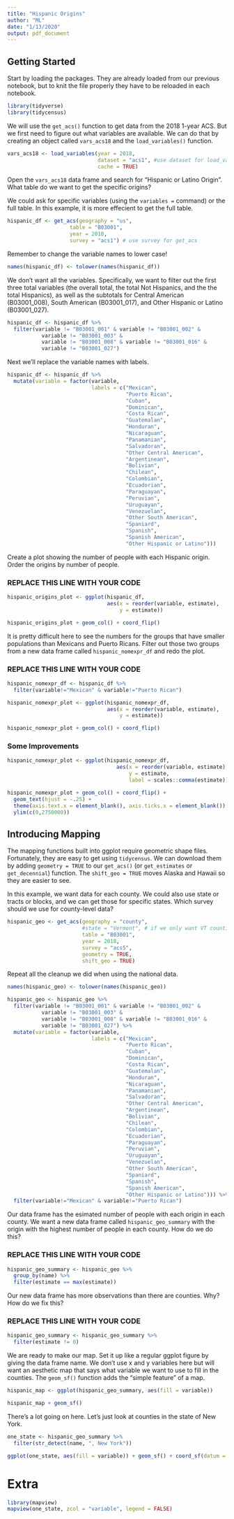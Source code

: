```yaml
---
title: "Hispanic Origins"
author: "ML"
date: "1/13/2020"
output: pdf_document
---
```


## Getting Started
Start by loading the packages. They are already loaded from our previous notebook, but to knit the file properly they have to be reloaded in each notebook.

```r
library(tidyverse)
library(tidycensus)
```

We will use the `get_acs()` function to get data from the 2018 1-year ACS. But we first need to figure out what variables are available. We can do that by creating an object called `vars_acs18` and the `load_variables()` function.

```r
vars_acs18 <- load_variables(year = 2018,
                             dataset = "acs1", #use dataset for load_variables
                             cache = TRUE)
```

Open the `vars_acs18` data frame and search for "Hispanic or Latino Origin". What table do we want to get the specific origins?

We could ask for specific variables (using the `variables =` command) or the full table. In this example, it is more effecient to get the full table.

```r
hispanic_df <- get_acs(geography = "us",
                    table = "B03001",
                    year = 2018,
                    survey = "acs1") # use survey for get_acs
```

Remember to change the variable names to lower case!

```r
names(hispanic_df) <- tolower(names(hispanic_df))
```

We don't want all the variables. Specifically, we want to filter out the first three total variables (the overall total, the total Not Hispanics, and the the total Hispanics), as well as the subtotals for Central American (B03001_008), South American (B03001_017), and Other Hispanic or Latino (B03001_027).

```r
hispanic_df <- hispanic_df %>%
  filter(variable != "B03001_001" & variable != "B03001_002" &
           variable != "B03001_003" &
           variable != "B03001_008" & variable != "B03001_016" &
           variable != "B03001_027")
```

Next we'll replace the variable names with labels.

```r
hispanic_df <- hispanic_df %>%
  mutate(variable = factor(variable,
                           labels = c("Mexican",
                                      "Puerto Rican",
                                      "Cuban",
                                      "Dominican",
                                      "Costa Rican",
                                      "Guatemalan",
                                      "Honduran",
                                      "Nicaraguan",
                                      "Panamanian",
                                      "Salvadoran",
                                      "Other Central American",
                                      "Argentinean",
                                      "Bolivian",
                                      "Chilean",
                                      "Colombian",
                                      "Ecuadorian",
                                      "Paraguayan",
                                      "Peruvian",
                                      "Uruguayan",
                                      "Venezuelan",
                                      "Other South American",
                                      "Spaniard",
                                      "Spanish",
                                      "Spanish American",
                                      "Other Hispanic or Latino")))
```

Create a plot showing the number of people with each Hispanic origin. Order the origins by number of people.

### REPLACE THIS LINE WITH YOUR CODE

```r
hispanic_origins_plot <- ggplot(hispanic_df, 
                                aes(x = reorder(variable, estimate), 
                                    y = estimate))

hispanic_origins_plot + geom_col() + coord_flip()
```

It is pretty difficult here to see the numbers for the groups that have smaller populations than Mexicans and Puerto Ricans. Filter out those two groups from a new data frame called `hispanic_nomexpr_df` and redo the plot.

### REPLACE THIS LINE WITH YOUR CODE

```r
hispanic_nomexpr_df <- hispanic_df %>%
  filter(variable!="Mexican" & variable!="Puerto Rican")
```

```r
hispanic_nomexpr_plot <- ggplot(hispanic_nomexpr_df,
                                aes(x = reorder(variable, estimate),
                                    y = estimate))

hispanic_nomexpr_plot + geom_col() + coord_flip()
```

### Some Improvements
```r
hispanic_nomexpr_plot <- ggplot(hispanic_nomexpr_df, 
                                   aes(x = reorder(variable, estimate),
                                       y = estimate,
                                       label = scales::comma(estimate)))

hispanic_nomexpr_plot + geom_col() + coord_flip() + 
  geom_text(hjust = -.25) + 
  theme(axis.text.x = element_blank(), axis.ticks.x = element_blank()) +
  ylim(c(0,2750000)) 
```

## Introducing Mapping

The mapping functions built into ggplot require geometric shape files. Fortunately, they are easy to get using `tidycensus`. We can download them by adding `geometry = TRUE` to our `get_acs()` (or `get_estimates` or `get_decennial`) function. The `shift_geo = TRUE` moves Alaska and Hawaii so they are easier to see. 

In this example, we want data for each county. We could also use state or tracts or blocks, and we can get those for specific states. Which survey should we use for county-level data? 

```r
hispanic_geo <- get_acs(geography = "county",
                        #state = "Vermont", # if we only want VT counties
                        table = "B03001",
                        year = 2018,
                        survey = "acs5",
                        geometry = TRUE,
                        shift_geo = TRUE)
```

Repeat all the cleanup we did when using the national data.

```r
names(hispanic_geo) <- tolower(names(hispanic_geo))

hispanic_geo <- hispanic_geo %>%
  filter(variable != "B03001_001" & variable != "B03001_002" &
           variable != "B03001_003" &
           variable != "B03001_008" & variable != "B03001_016" &
           variable != "B03001_027") %>%
  mutate(variable = factor(variable,
                           labels = c("Mexican",
                                      "Puerto Rican",
                                      "Cuban",
                                      "Dominican",
                                      "Costa Rican",
                                      "Guatemalan",
                                      "Honduran",
                                      "Nicaraguan",
                                      "Panamanian",
                                      "Salvadoran",
                                      "Other Central American",
                                      "Argentinean",
                                      "Bolivian",
                                      "Chilean",
                                      "Colombian",
                                      "Ecuadorian",
                                      "Paraguayan",
                                      "Peruvian",
                                      "Uruguayan",
                                      "Venezuelan",
                                      "Other South American",
                                      "Spaniard",
                                      "Spanish",
                                      "Spanish American",
                                      "Other Hispanic or Latino"))) %>%
  filter(variable!="Mexican" & variable!="Puerto Rican")
```

Our data frame has the esimated number of people with each origin in each county. We want a new data frame called `hispanic_geo_summary` with the origin with the highest number of people in each county. How do we do this?

### REPLACE THIS LINE WITH YOUR CODE

```r
hispanic_geo_summary <- hispanic_geo %>%
  group_by(name) %>%
  filter(estimate == max(estimate))
```

Our new data frame has more observations than there are counties. Why? How do we fix this?

### REPLACE THIS LINE WITH YOUR CODE

```r
hispanic_geo_summary <- hispanic_geo_summary %>%
  filter(estimate != 0)
```

We are ready to make our map. Set it up like a regular ggplot figure by giving the data frame name. We don't use x and y variables here but will want an aesthetic map that says what variable we want to use to fill in the counties. The `geom_sf()` function adds the "simple feature" of a map.

```r
hispanic_map <- ggplot(hispanic_geo_summary, aes(fill = variable))

hispanic_map + geom_sf()
```

There's a lot going on here. Let's just look at counties in the state of New York.

```r
one_state <- hispanic_geo_summary %>%
  filter(str_detect(name, ", New York"))

ggplot(one_state, aes(fill = variable)) + geom_sf() + coord_sf(datum = NA)
```


# Extra

```r
library(mapview)
mapview(one_state, zcol = "variable", legend = FALSE)
```

